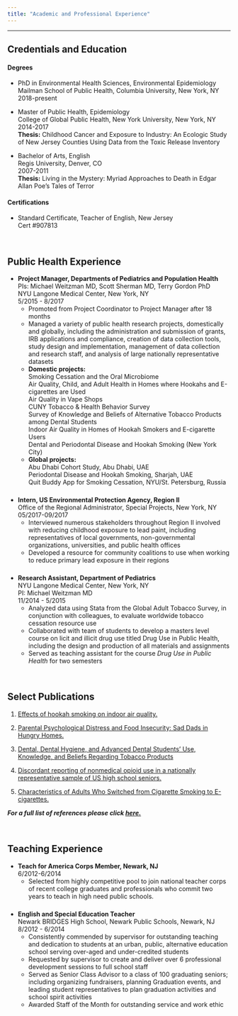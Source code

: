 ```yaml
---
title: "Academic and Professional Experience"
---
```

***

## Credentials and Education

#### Degrees                      

* PhD in Environmental Health Sciences, Environmental Epidemiology  
Mailman School of Public Health, Columbia University, New York, NY  
2018-present

*	Master of Public Health, Epidemiology  
	College of Global Public Health, New York University, New York, NY  
	2014-2017  
	**Thesis:** Childhood Cancer and Exposure to Industry: An Ecologic Study of New Jersey Counties Using Data from the Toxic Release Inventory

* Bachelor of Arts, English  
Regis University, Denver, CO  
2007-2011  
**Thesis:** Living in the Mystery: Myriad Approaches to Death in Edgar Allan Poe’s Tales of Terror

#### Certifications		

* Standard Certificate, Teacher of English, New Jersey  
Cert #907813

<br>

## Public Health Experience

* **Project Manager, Departments of Pediatrics and Population Health**  
PIs: Michael Weitzman MD, Scott Sherman MD, Terry Gordon PhD  
NYU Langone Medical Center, New York, NY  
5/2015 - 8/2017
    + Promoted from Project Coordinator to Project Manager after 18 months
    + Managed a variety of public health research projects, domestically and globally, including the administration and submission of grants, IRB applications and compliance, creation of data collection tools, study design and implementation, management of data collection and research staff, and analysis of large nationally representative datasets
    + **Domestic projects:**  
    Smoking Cessation and the Oral Microbiome  
    Air Quality, Child, and Adult Health in Homes where Hookahs and E-cigarettes are Used  
    Air Quality in Vape Shops  
    CUNY Tobacco & Health Behavior Survey  
    Survey of Knowledge and Beliefs of Alternative Tobacco Products among Dental Students  
    Indoor Air Quality in Homes of Hookah Smokers and E-cigarette Users  
    Dental and Periodontal Disease and Hookah Smoking (New York City)
    + **Global projects:**  
    Abu Dhabi Cohort Study, Abu Dhabi, UAE  
    Periodontal Disease and Hookah Smoking, Sharjah, UAE  
    Quit Buddy App for Smoking Cessation, NYU/St. Petersburg, Russia

###

* **Intern, US Environmental Protection Agency, Region II**  
Office of the Regional Administrator, Special Projects, New York, NY  
05/2017-09/2017	
    + Interviewed numerous stakeholders throughout Region II involved with reducing childhood exposure to lead paint, including representatives of local governments, non-governmental organizations, universities, and public health offices
    + Developed a resource for community coalitions to use when working to reduce primary lead exposure in their regions

###

* **Research Assistant, Department of Pediatrics**  
NYU Langone Medical Center, New York, NY  
PI: Michael Weitzman MD  
11/2014 - 5/2015
    + Analyzed data using Stata from the Global Adult Tobacco Survey, in conjunction with colleagues, to evaluate worldwide tobacco cessation resource use
    + Collaborated with team of students to develop a masters level course on licit and illicit drug use titled Drug Use in Public Health, including the design and production of all materials and assignments
    + Served as teaching assistant for the course *Drug Use in Public Health* for two semesters

<br>

## Select Publications

1.  [Effects of hookah smoking on indoor air quality.](https://www.ncbi.nlm.nih.gov/pubmed/27798320)

2.  [Parental Psychological Distress and Food Insecurity: Sad Dads in Hungry Homes.](https://www.ncbi.nlm.nih.gov/pubmed/28742541)

3.  [Dental, Dental Hygiene, and Advanced Dental Students’ Use, Knowledge, and Beliefs Regarding Tobacco Products](https://www.ncbi.nlm.nih.gov/pubmed/29093145)

4.  [Discordant reporting of nonmedical opioid use in a nationally representative sample of US high school seniors. ](https://www.ncbi.nlm.nih.gov/pubmed/27315427)

5.  [Characteristics of Adults Who Switched from Cigarette Smoking to E-cigarettes.](https://www.ncbi.nlm.nih.gov/pubmed/28864130)

***For a full list of references please click [here.](https://orcid.org/0000-0002-3277-9958)***

<br>

## Teaching Experience

* **Teach for America Corps Member, Newark, NJ**  
6/2012-6/2014	
    + Selected from highly competitive pool to join national teacher corps of recent college graduates and professionals who commit two years to teach in high need public schools.

###

* **English and Special Education Teacher**  
Newark BRIDGES High School, Newark Public Schools, Newark, NJ  
8/2012 - 6/2014
    + Consistently commended by supervisor for outstanding teaching and dedication to students at an urban, public, alternative education school serving over-aged and under-credited students   
    + Requested by supervisor to create and deliver over 6 professional development sessions to full school staff  
    + Served as Senior Class Advisor to a class of 100 graduating seniors; including organizing fundraisers, planning Graduation events, and leading student representatives to plan graduation activities and school spirit activities  
    + Awarded Staff of the Month for outstanding service and work ethic
